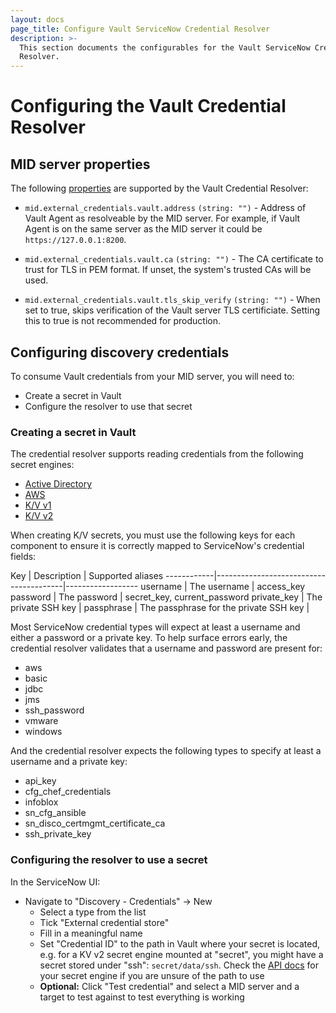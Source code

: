 ```yaml
---
layout: docs
page_title: Configure Vault ServiceNow Credential Resolver
description: >-
  This section documents the configurables for the Vault ServiceNow Credential
  Resolver.
---
```


# Configuring the Vault Credential Resolver

## MID server properties

The following [properties] are supported by the Vault Credential Resolver:

- `mid.external_credentials.vault.address` `(string: "")` - Address of Vault Agent as resolveable by the MID server.
  For example, if Vault Agent is on the same server as the MID server it could be `https://127.0.0.1:8200`.

- `mid.external_credentials.vault.ca` `(string: "")` - The CA certificate to trust for TLS in PEM format. If unset,
  the system's trusted CAs will be used.

- `mid.external_credentials.vault.tls_skip_verify` `(string: "")` - When set to true, skips verification of the Vault server
  TLS certificiate. Setting this to true is not recommended for production.

[properties]: https://docs.servicenow.com/bundle/quebec-servicenow-platform/page/product/mid-server/reference/r_MIDServerProperties.html#t_SetMIDServerProperties

## Configuring discovery credentials

To consume Vault credentials from your MID server, you will need to:

- Create a secret in Vault
- Configure the resolver to use that secret

### Creating a secret in Vault

The credential resolver supports reading credentials from the following secret engines:

- [Active Directory](/docs/secrets/ad)
- [AWS](/docs/secrets/aws)
- [K/V v1](/docs/secrets/kv/kv-v1)
- [K/V v2](/docs/secrets/kv/kv-v2)

When creating K/V secrets, you must use the following keys for each component
to ensure it is correctly mapped to ServiceNow's credential fields:

Key         | Description                            | Supported aliases
\------------|----------------------------------------|------------------
username    | The username                           | access_key
password    | The password                           | secret_key, current_password
private_key | The private SSH key                    |
passphrase  | The passphrase for the private SSH key |

Most ServiceNow credential types will expect at least a username and either
a password or a private key. To help surface errors early, the credential
resolver validates that a username and password are present for:

- aws
- basic
- jdbc
- jms
- ssh_password
- vmware
- windows

And the credential resolver expects the following types to specify at least
a username and a private key:

- api_key
- cfg_chef_credentials
- infoblox
- sn_cfg_ansible
- sn_disco_certmgmt_certificate_ca
- ssh_private_key

### Configuring the resolver to use a secret

In the ServiceNow UI:

- Navigate to "Discovery - Credentials" -> New
  - Select a type from the list
  - Tick "External credential store"
  - Fill in a meaningful name
  - Set "Credential ID" to the path in Vault where your secret is located, e.g.
    for a KV v2 secret engine mounted at "secret", you might have a secret stored
    under "ssh": `secret/data/ssh`. Check the [API docs](/api-docs/secret/) for
    your secret engine if you are unsure of the path to use
  - **Optional:** Click "Test credential" and select a MID server and a target
    to test against to test everything is working

